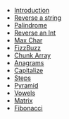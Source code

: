 - [Introduction](/)
- [Reverse a string](/reverse-a-string)
- [Palindrome](/palindrome)
- [Reverse an Int](/reverse-an-int)
- [Max Char](/max-char)
- [FizzBuzz](/fizz-buzz)
- [Chunk Array](/chunk-array)
- [Anagrams](/anagrams)
- [Capitalize](/capitalize)
- [Steps](/steps)
- [Pyramid](/pyramid)
- [Vowels](/vowels)
- [Matrix](/matrix)
- [Fibonacci](/fibonacci)
